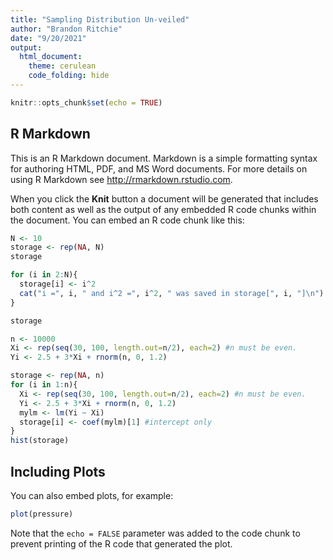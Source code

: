 ```yaml
---
title: "Sampling Distribution Un-veiled"
author: "Brandon Ritchie"
date: "9/20/2021"
output: 
  html_document:
    theme: cerulean
    code_folding: hide
---
```


```r
knitr::opts_chunk$set(echo = TRUE)
```

## R Markdown

This is an R Markdown document. Markdown is a simple formatting syntax for authoring HTML, PDF, and MS Word documents. For more details on using R Markdown see <http://rmarkdown.rstudio.com>.

When you click the **Knit** button a document will be generated that includes both content as well as the output of any embedded R code chunks within the document. You can embed an R code chunk like this:

```r
N <- 10 
storage <- rep(NA, N)
storage

for (i in 2:N){
  storage[i] <- i^2
  cat("i =", i, " and i^2 =", i^2, " was saved in storage[", i, "]\n")
}

storage
```

```r
n <- 10000
Xi <- rep(seq(30, 100, length.out=n/2), each=2) #n must be even.
Yi <- 2.5 + 3*Xi + rnorm(n, 0, 1.2)
```

```r
storage <- rep(NA, n)
for (i in 1:n){
  Xi <- rep(seq(30, 100, length.out=n/2), each=2) #n must be even.
  Yi <- 2.5 + 3*Xi + rnorm(n, 0, 1.2)
  mylm <- lm(Yi ~ Xi)
  storage[i] <- coef(mylm)[1] #intercept only
}
hist(storage)

```

## Including Plots

You can also embed plots, for example:

```r
plot(pressure)
```

Note that the `echo = FALSE` parameter was added to the code chunk to prevent printing of the R code that generated the plot.
